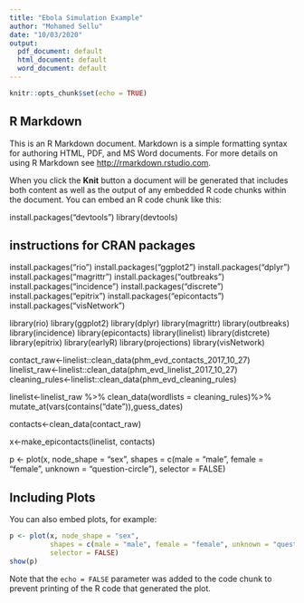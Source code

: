 ```yaml
---
title: "Ebola Simulation Example"
author: "Mohamed Sellu"
date: "10/03/2020"
output:
  pdf_document: default
  html_document: default
  word_document: default
---
```


```r
knitr::opts_chunk$set(echo = TRUE)
```

## R Markdown

This is an R Markdown document. Markdown is a simple formatting syntax for authoring HTML, PDF, and MS Word documents. For more details on using R Markdown see <http://rmarkdown.rstudio.com>.

When you click the **Knit** button a document will be generated that includes both content as well as the output of any embedded R code chunks within the document. You can embed an R code chunk like this:

install.packages("devtools")
library(devtools)

## instructions for CRAN packages

install.packages("rio")
install.packages("ggplot2")
install.packages("dplyr")
install.packages("magrittr")
install.packages("outbreaks")
install.packages("incidence")
install.packages("discrete")
install.packages("epitrix")
install.packages("epicontacts")
install.packages("visNetwork")

library(rio)
library(ggplot2)
library(dplyr)
library(magrittr)
library(outbreaks)
library(incidence)
library(epicontacts)
library(linelist)
library(distcrete)
library(epitrix)
library(earlyR)
library(projections)
library(visNetwork)

contact_raw<-linelist::clean_data(phm_evd_contacts_2017_10_27)
linelist_raw<-linelist::clean_data(phm_evd_linelist_2017_10_27)
cleaning_rules<-linelist::clean_data(phm_evd_cleaning_rules)


linelist<-linelist_raw %>%
clean_data(wordlists = cleaning_rules)%>%
  mutate_at(vars(contains("date")),guess_dates)
    
contacts<-clean_data(contact_raw)
 
x<-make_epicontacts(linelist, contacts)

p <- plot(x, node_shape = "sex",
          shapes = c(male = "male", female = "female", unknown = "question-circle"),
          selector = FALSE)


## Including Plots

You can also embed plots, for example:

```r
p <- plot(x, node_shape = "sex",
          shapes = c(male = "male", female = "female", unknown = "question-circle"),
          selector = FALSE)
show(p)

```

Note that the `echo = FALSE` parameter was added to the code chunk to prevent printing of the R code that generated the plot.
